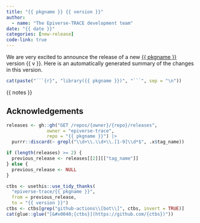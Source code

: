```yaml
---
title: "{{ pkgname }} {{ version }}"
author:
  - name: "The Epiverse-TRACE development team"
date: "{{ date }}"
categories: [new-release]
code-link: true
---
```


<!-- markdownlint-disable-next-line -->
We are very excited to announce the release of a new [{{ pkgname }}](https://epiverse-trace.github.io/{{ pkgname }}) version {{ v }}.
Here is an automatically generated summary of the changes in this version.

```r
cat(paste("```{r}", "library({{ pkgname }})", "```", sep = "\n"))
```

{{ notes }}

## Acknowledgements

```r
releases <- gh::gh("GET /repos/{owner}/{repo}/releases",
               owner = "epiverse-trace",
               repo = "{{ pkgname }}") |>
  purrr::discard(~ grepl("\\d+\\.\\d+\\.[1-9]\\d*$", .x$tag_name))

if (length(releases) >= 2) {
  previous_release <- releases[[2]][["tag_name"]]
} else {
  previous_release <- NULL
}

ctbs <- usethis::use_tidy_thanks(
  "epiverse-trace/{{ pkgname }}",
  from = previous_release,
  to = "{{ version }}")
ctbs <- ctbs[grep("github-actions\\[bot\\]", ctbs, invert = TRUE)]
cat(glue::glue("[&#x0040;{ctbs}](https://github.com/{ctbs})"))
```

